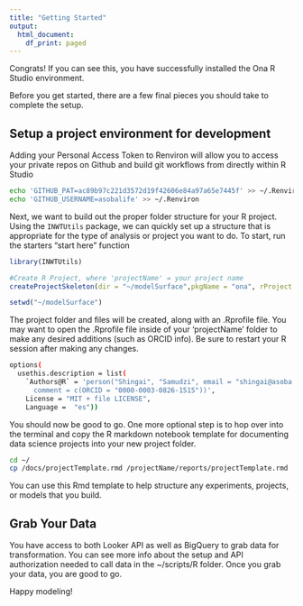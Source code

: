 ```yaml
---
title: "Getting Started"
output:
  html_document:
    df_print: paged
---
```





Congrats!  If you can see this, you have successfully installed the Ona R Studio environment.

Before you get started, there are a few final pieces you should take to complete the setup.

## Setup a project environment for development

Adding your Personal Access Token to Renviron will allow you to access your private repos on Github and build git workflows from directly within R Studio

```sh
echo 'GITHUB_PAT=ac89b97c221d3572d19f42606e84a97a65e7445f' >> ~/.Renviron
echo 'GITHUB_USERNAME=asobalife' >> ~/.Renviron
```

Next, we want to build out the proper folder structure for your R project.  Using the ```INWTUtils``` package, we can quickly set up a structure that is appropriate for the type of analysis or project you want to do.  To start, run the starters "start here" function

```r
library(INWTUtils)

#Create R Project, where 'projectName' = your project name
createProjectSkeleton(dir = "~/modelSurface",pkgName = "ona", rProject = TRUE )

setwd("~/modelSurface")


```

The project folder and files will be created, along with an .Rprofile file.  You may want to open the .Rprofile file inside of your 'projectName' folder to make any desired additions (such as ORCID info).  Be sure to restart your R session after making any changes.

```sh
options(
  usethis.description = list(
    `Authors@R` = 'person("Shingai", "Samudzi", email = "shingai@asoba.co", role = c("aut","cre"),
      comment = c(ORCID = "0000-0003-0826-1515"))',
    License = "MIT + file LICENSE",
    Language =  "es"))
```


You should now be good to go.  One more optional step is to hop over into the terminal and copy the R markdown notebook template for documenting data science projects into your new project folder.

```sh

cd ~/
cp /docs/projectTemplate.rmd /projectName/reports/projectTemplate.rmd

```

You can use this Rmd template to help structure any experiments, projects, or models that you build.

## Grab Your Data

You have access to both Looker API as well as BigQuery to grab data for transformation.  You can see more info about the setup and API authorization needed to call data in the ~/scripts/R folder.  Once you grab your data, you are good to go.

Happy modeling!
